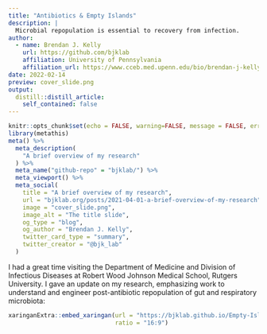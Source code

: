 ```yaml
---
title: "Antibiotics & Empty Islands"
description: |
  Microbial repopulation is essential to recovery from infection.
author:
  - name: Brendan J. Kelly 
    url: https://github.com/bjklab
    affiliation: University of Pennsylvania
    affiliation_url: https://www.cceb.med.upenn.edu/bio/brendan-j-kelly-md-msce
date: 2022-02-14
preview: cover_slide.png
output:
  distill::distill_article:
    self_contained: false
---
```



```r
knitr::opts_chunk$set(echo = FALSE, warning=FALSE, message = FALSE, error = FALSE)
library(metathis)
meta() %>%
  meta_description(
    "A brief overview of my research"
  ) %>% 
  meta_name("github-repo" = "bjklab/") %>% 
  meta_viewport() %>% 
  meta_social(
    title = "A brief overview of my research",
    url = "bjklab.org/posts/2021-04-01-a-brief-overview-of-my-research",
    image = "cover_slide.png",
    image_alt = "The title slide",
    og_type = "blog",
    og_author = "Brendan J. Kelly",
    twitter_card_type = "summary",
    twitter_creator = "@bjk_lab"
  )

```

I had a great time visiting the Department of Medicine and Division of Infectious Diseases at Robert Wood Johnson Medical School, Rutgers University. I gave an update on my research, emphasizing work to understand and engineer post-antibiotic repopulation of gut and respiratory microbiota:       
  
  
```r

xaringanExtra::embed_xaringan(url = "https://bjklab.github.io/Empty-Islands/empty_islands_2022-02-14.html",
                              ratio = "16:9")



```



